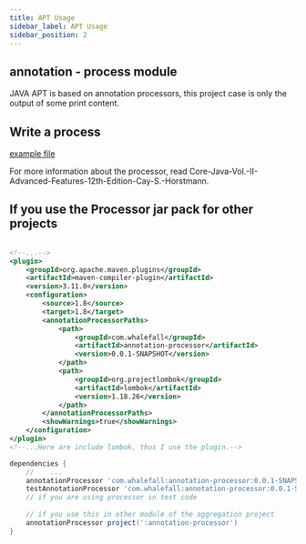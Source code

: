 ```yaml
---
title: APT Usage
sidebar_label: APT Usage
sidebar_position: 2
---
```


## annotation - process module

JAVA APT is based on annotation processors, this project case is only the output of some print content.

## Write a process

[example file](https://github.com/Halcyon66/learn-cases/blob/main/annotation-processor/src/main/java/com/whaleall/apt/MyAnnotationProcessor.java)

For more information about the processor, read Core-Java-Vol.-II-Advanced-Features-12th-Edition-Cay-S.-Horstmann.

## If you use the Processor jar pack for other projects


<Tabs>
<TabItem value="maven">

```xml

<!--...-->
<plugin>
    <groupId>org.apache.maven.plugins</groupId>
    <artifactId>maven-compiler-plugin</artifactId>
    <version>3.11.0</version>
    <configuration>
        <source>1.8</source>
        <target>1.8</target>
        <annotationProcessorPaths>
            <path>
                <groupId>com.whalefall</groupId>
                <artifactId>annotation-processor</artifactId>
                <version>0.0.1-SNAPSHOT</version>
            </path>
            <path>
                <groupId>org.projectlombok</groupId>
                <artifactId>lombok</artifactId>
                <version>1.18.26</version>
            </path>
        </annotationProcessorPaths>
        <showWarnings>true</showWarnings>
    </configuration>
</plugin>
<!--...Here are include lombok, thus I use the plugin.-->
```

</TabItem>

<TabItem value="gradle">

```groovy
dependencies {
    //    ...
    annotationProcessor 'com.whalefall:annotation-processor:0.0.1-SNAPSHOT'
    testAnnotationProcessor 'com.whalefall:annotation-processor:0.0.1-SNAPSHOT'
    // if you are using processor in test code
    
    // if you use this in other module of the aggregation project 
    annotationProcessor project(':annotation-processor')
}
```

</TabItem>
</Tabs>
